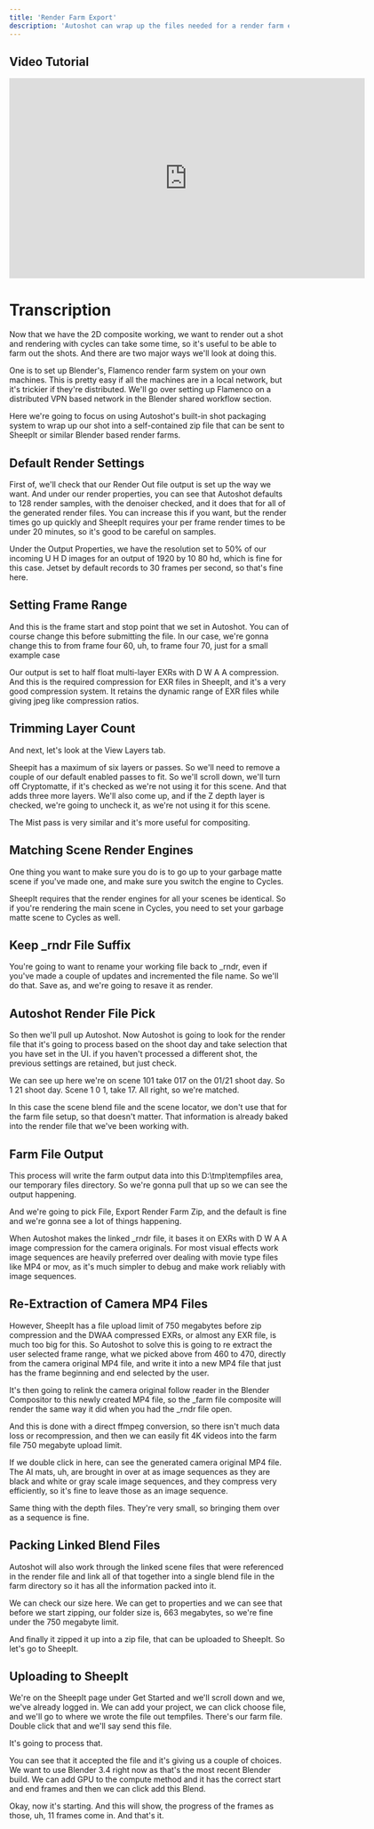 ```yaml
---
title: 'Render Farm Export'
description: 'Autoshot can wrap up the files needed for a render farm export into a zip file ready for upload to SheepIt.'
---
```


## Video Tutorial

<iframe src="https://share.descript.com/embed/OkMk7WTjaFY" width="640" height="360" frameborder="0" allowfullscreen></iframe>

# Transcription

Now that we have the 2D composite working, we want to render out a shot and rendering with cycles can take some time, so it's useful to be able to farm out the shots. And there are two major ways we'll look at doing this. 

One is to set up Blender's, Flamenco render farm system on your own machines. This is pretty easy if all the machines are in a local network, but it's trickier if they're distributed. We'll go over setting up Flamenco on a distributed VPN based network in the Blender shared workflow section. 

Here we're going to focus on using Autoshot's built-in shot packaging system to wrap up our shot into a self-contained zip file that can be sent to SheepIt or similar Blender based render farms.


## Default Render Settings

First of, we'll check that our Render Out file output is set up the way we want. And under our render properties, you can see that Autoshot defaults to 128 render samples, with the denoiser checked, and it does that for all of the generated render files. You can increase this if you want, but the render times go up quickly and SheepIt requires your per frame render times to be under 20 minutes, so it's good to be careful on samples. 

Under the Output Properties, we have the resolution set to 50% of our incoming U H D images for an output of 1920 by 10 80 hd, which is fine for this case. Jetset by default records to 30 frames per second, so that's fine here. 


## Setting Frame Range

And this is the frame start and stop point that we set in Autoshot. You can of course change this before submitting the file. In our case, we're gonna change this to from frame four 60, uh, to frame four 70, just for a small example case 

Our output is set to half float multi-layer EXRs with D W A A compression. And this is the required compression for EXR files in SheepIt, and it's a very good compression system. It retains the dynamic range of EXR files while giving jpeg like compression ratios. 


## Trimming Layer Count

And next, let's look at the View Layers tab.

Sheepit has a maximum of six layers or passes. So we'll need to remove a couple of our default enabled passes to fit. So we'll scroll down, we'll turn off Cryptomatte, if it's checked as we're not using it for this scene. And that adds three more layers. We'll also come up, and if the Z depth layer is checked, we're going to uncheck it, as we're not using it for this scene.

The Mist pass is very similar and it's more useful for compositing. 


## Matching Scene Render Engines

One thing you want to make sure you do is to go up to your garbage matte scene if you've made one, and make sure you switch the engine to Cycles. 

SheepIt requires that the render engines for all your scenes be identical. So if you're rendering the main scene in Cycles, you need to set your garbage matte scene to Cycles as well.


## Keep \_rndr File Suffix

You're going to want to rename your working file back to \_rndr, even if you've made a couple of updates and incremented the file name. So we'll do that. Save as, and we're going to resave it as render.


## Autoshot Render File Pick

So then we'll pull up Autoshot. Now Autoshot is going to look for the render file that it's going to process based on the shoot day and take selection that you have set in the UI. if you haven't processed a different shot, the previous settings are retained, but just check. 

We can see up here we're on scene 101 take 017 on the 01/21 shoot day. So 1 21 shoot day. Scene 1 0 1, take 17. All right, so we're matched. 

In this case the scene blend file and the scene locator, we don't use that for the farm file setup, so that doesn't matter. That information is already baked into the render file that we've been working with. 


## Farm File Output

This process will write the farm output data into this D:\\tmp\\tempfiles area, our temporary files directory. So we're gonna pull that up so we can see the output happening.

And we're going to pick File, Export Render Farm Zip, and the default is fine and we're gonna see a lot of things happening. 

When Autoshot makes the linked \_rndr file, it bases it on EXRs with D W A A image compression for the camera originals. For most visual effects work image sequences are heavily preferred over dealing with movie type files like MP4 or mov, as it's much simpler to debug and make work reliably with image sequences.


## Re-Extraction of Camera MP4 Files

However, SheepIt has a file upload limit of 750 megabytes before zip compression and the DWAA compressed EXRs, or almost any EXR file, is much too big for this. So Autoshot to solve this is going to re extract the user selected frame range, what we picked above from 460 to 470, directly from the camera original MP4 file, and write it into a new MP4 file that just has the frame beginning and end selected by the user.

It's then going to relink the camera original follow reader in the Blender Compositor to this newly created MP4 file, so the \_farm file composite will render the same way it did when you had the \_rndr file open.

And this is done with a direct ffmpeg conversion, so there isn't much data loss or recompression, and then we can easily fit 4K videos into the farm file 750 megabyte upload limit. 

If we double click in here, can see the generated camera original MP4 file. The AI mats, uh, are brought in over at as image sequences as they are black and white or gray scale image sequences, and they compress very efficiently, so it's fine to leave those as an image sequence. 

Same thing with the depth files. They're very small, so bringing them over as a sequence is fine. 


## Packing Linked Blend Files

Autoshot will also work through the linked scene files that were referenced in the render file and link all of that together into a single blend file in the farm directory so it has all the information packed into it.

We can check our size here. We can get to properties and we can see that before we start zipping, our folder size is, 663 megabytes, so we're fine under the 750 megabyte limit. 

And finally it zipped it up into a zip file, that can be uploaded to SheepIt. So let's go to SheepIt.


## Uploading to SheepIt

We're on the SheepIt page under Get Started and we'll scroll down and we, we've already logged in. We can add your project, we can click choose file, and we'll go to where we wrote the file out tempfiles. There's our farm file. Double click that and we'll say send this file.

It's going to process that.

You can see that it accepted the file and it's giving us a couple of choices. We want to use Blender 3.4 right now as that's the most recent Blender build. We can add GPU to the compute method and it has the correct start and end frames and then we can click add this Blend.

Okay, now it's starting. And this will show, the progress of the frames as those, uh, 11 frames come in. And that's it.

